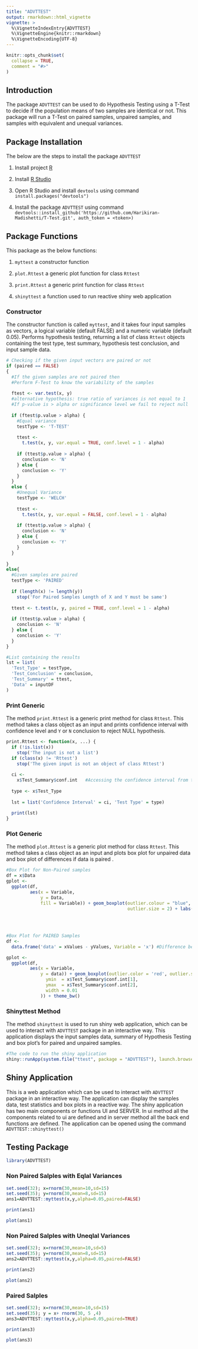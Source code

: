 ```yaml
---
title: "ADVTTEST"
output: rmarkdown::html_vignette
vignette: >
  %\VignetteIndexEntry{ADVTTEST}
  %\VignetteEngine{knitr::rmarkdown}
  %\VignetteEncoding{UTF-8}
---
```


```r
knitr::opts_chunk$set(
  collapse = TRUE,
  comment = "#>"
)
```

## Introduction

The package `ADVTTEST` can be used to do Hypothesis Testing using a T-Test to decide if the population means of two samples are identical or not. This package will run a T-Test on paired samples, unpaired samples, and samples with equivalent and unequal variances.

## Package Installation 

The below are the steps to install the package `ADVTTEST`

1. Install project [R](https://cran.r-project.org "R")

2. Install [R Studio](https://www.rstudio.com/products/rstudio/download/, "R Studio") 

3. Open R Studio and install `devtools` using command 
`install.packages("devtools")`

4. Install the package `ADVTTEST` using command 
`devtools::install_github('https://github.com/Harikiran-Madishetti/T-Test.git', auth_token = <token>)`

## Package Functions

This package as the below functions:

1. `myttest` a constructor function

2. `plot.Rttest` a generic plot function for class `Rttest`

3. `print.Rttest` a generic print function for class `Rttest`

4. `shinyttest` a function used to run reactive shiny web application

### Constructor 

The constructor function is called `myttest`, and it takes four input samples as vectors, a logical variable (default FALSE) and a numeric variable (default 0.05). Performs hypothesis testing, returning a list of class `Rttest` objects containing the test type, test summary, hypothesis test conclusion, and input sample data.
```r
# Checking if the given input vectors are paired or not
if (paired == FALSE)
{
  #If the given samples are not paired then
  #Perform F-Test to know the variability of the samples
  
  ftest <- var.test(x, y)
  #alternative hypothesis: true ratio of variances is not equal to 1
  #If p-value is > alpha or significance level we fail to reject null
  
  if (ftest$p.value > alpha) {
    #Equal variance
    testType <- 'T-TEST'
    
    ttest <-
      t.test(x, y, var.equal = TRUE, conf.level = 1 - alpha)
    
    if (ttest$p.value > alpha) {
      conclusion <- 'N'
    } else {
      conclusion <- 'Y'
    }
  }
  else {
    #Unequal Variance
    testType <- 'WELCH'
    
    ttest <-
      t.test(x, y, var.equal = FALSE, conf.level = 1 - alpha)
    
    if (ttest$p.value > alpha) {
      conclusion <- 'N'
    } else {
      conclusion <- 'Y'
    }
  }
  
}
else{
  #Given samples are paired
  testType <- 'PAIRED'
  
  if (length(x) != length(y))
    stop('For Paired Samples Length of X and Y must be same')
  
  ttest <- t.test(x, y, paired = TRUE, conf.level = 1 - alpha)
  
  if (ttest$p.value > alpha) {
    conclusion <- 'N'
  } else {
    conclusion <- 'Y'
  }
}

#List containing the results
lst = list(
  'Test_Type' = testType,
  'Test_Conclusion' = conclusion,
  'Test_Summary' = ttest,
  'Data' = inputDF
)
```

### Print Generic

The method `print.Rttest` is a generic print method for class `Rttest`. This method takes a class object as an input and prints confidence interval with confidence level and `Y` or `N` conclusion to reject NULL hypothesis.

```r
print.Rttest <- function(x, ...) {
  if (!is.list(x))
    stop('The input is not a list')
  if (class(x) != 'Rttest')
    stop('The given input is not an object of class Rttest')
  
  ci <-
    x$Test_Summary$conf.int   #Accessing the confidence interval from test summary
  
  type <- x$Test_Type
  
  lst = list('Confidence Interval' = ci, 'Test Type' = type)
  
  print(lst)
}
```

### Plot Generic

The method `plot.Rttest` is a generic plot method for class `Rttest`. This method takes a class object as an input and plots box plot for unpaired data and box plot of differences if data is paired .

```r
#Box Plot for Non-Paired samples
df = x$Data
gplot <-
  ggplot(df,
         aes(x = Variable,
             y = Data,
             fill = Variable)) + geom_boxplot(outlier.colour = "blue",
                                              outlier.size = 2) + labs(title = "Box Plot for unpaired samples",
                                                                       x = "Sample",
                                                                       y = "Values",
                                                                       fill = "Sample") + theme_bw()

#Box Plot for PAIRED Samples
df <-
  data.frame('data' = xValues - yValues, Variable = 'x') #Difference between x and y

gplot <-
  ggplot(df,
         aes(x = Variable,
             y = data)) + geom_boxplot(outlier.color = 'red', outlier.size = 2) + labs(title = "Box Plot for difference between paired samples", x = "Difference", y = "Values(x-y)") +   geom_errorbar(aes(
               ymin  = x$Test_Summary$conf.int[1],
               ymax  = x$Test_Summary$conf.int[2],
               width = 0.01
             )) + theme_bw()

```

### Shinyttest Method

The method `shinyttest` is used to run shiny web application, which can be used to interact with `ADVTTEST` package in an interactive way. This application displays the input samples data, summary of Hypothesis Testing and box plot's for paired and unpaired samples.

```r
#The code to run the shiny application
shiny::runApp(system.file("ttest", package = "ADVTTEST"), launch.browser = TRUE)
```

## Shiny Application

This is a web application which can be used to interact with `ADVTTEST` package in an interactive way. The application can display the samples data, test statistics and box plots in a reactive way. The shiny application has two main components or functions UI and SERVER. In ui method all the components related to ui are defined and in server method all the back end functions are defined. The application can be opened using the command `ADVTTEST::shinyttest()`


## Testing Package

```r
library(ADVTTEST)
```

### Non Paired Salples with Eqlal Variances
```r
set.seed(32); x=rnorm(30,mean=10,sd=15)
set.seed(35); y=rnorm(30,mean=8,sd=15)
ans1=ADVTTEST::myttest(x,y,alpha=0.05,paired=FALSE)
```

```r
print(ans1)
```
```r
plot(ans1)
```

### Non Paired Salples with Uneqlal Variances
```r
set.seed(32); x=rnorm(30,mean=10,sd=5)
set.seed(35); y=rnorm(30,mean=8,sd=15)
ans2=ADVTTEST::myttest(x,y,alpha=0.05,paired=FALSE)
```

```r
print(ans2)
```

```r
plot(ans2)
```

### Paired Salples
```r
set.seed(32); x=rnorm(30,mean=10,sd=15)
set.seed(35); y = x+ rnorm(30, 5 ,4)
ans3=ADVTTEST::myttest(x,y,alpha=0.05,paired=TRUE)
```

```r
print(ans3)
```

```r
plot(ans3)
```
